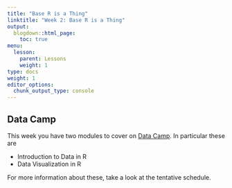 ```yaml
---
title: "Base R is a Thing"
linktitle: "Week 2: Base R is a Thing"
output:
  blogdown::html_page:
    toc: true
menu:
  lesson:
    parent: Lessons
    weight: 1
type: docs
weight: 1
editor_options: 
  chunk_output_type: console
---
```


## Data Camp
This week you have two modules to cover on [Data Camp](https://www.datacamp.com/){target="_blank"}. In particular these are

- Introduction to Data in R
- Data Visualization in R

For more information about these, take a look at the tentative schedule.


